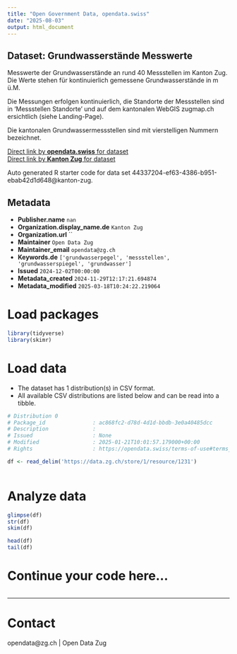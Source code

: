 ```yaml
---
title: "Open Government Data, opendata.swiss"
date: "2025-08-03"
output: html_document
---
```


## Dataset: Grundwasserstände Messwerte

Messwerte der Grundwasserstände an rund 40 Messstellen im Kanton Zug.
Die Werte stehen für kontinuierlich gemessene Grundwasserstände in m ü.M.

Die Messungen erfolgen kontinuierlich, die Standorte der Messstellen sind in 'Messstellen Standorte' und auf dem kantonalen WebGIS zugmap.ch ersichtlich (siehe Landing-Page).

Die kantonalen Grundwassermessstellen sind mit vierstelligen Nummern bezeichnet.

[Direct link by **opendata.swiss** for dataset](https://opendata.swiss/de/dataset/grundwasserstande-messwerte)<br>
[Direct link by **Kanton Zug** for dataset](https://zg.ch/de/natur-umwelt-tiere/wasser-und-gewaesser/gewaesserqualitaet/grundwasser/messdaten-grundwasserstand)

Auto generated R starter code for data set 44337204-ef63-4386-b951-ebab42d1d648@kanton-zug.

## Metadata

- **Publisher.name** `nan`
- **Organization.display_name.de** `Kanton Zug`
- **Organization.url** ``
- **Maintainer** `Open Data Zug`
- **Maintainer_email** `opendata@zg.ch`
- **Keywords.de** `['grundwasserpegel', 'messstellen', 'grundwasserspiegel', 'grundwasser']`
- **Issued** `2024-12-02T00:00:00`
- **Metadata_created** `2024-11-29T12:17:21.694874`
- **Metadata_modified** `2025-03-18T10:24:22.219064`


# Load packages

```r

library(tidyverse)
library(skimr)

```

# Load data

-   The dataset has 1 distribution(s) in CSV format.
-   All available CSV distributions are listed below and can be read into a tibble.

```r

# Distribution 0
# Package_id               : ac868fc2-d78d-4d1d-bbdb-3e0a40485dcc
# Description              : 
# Issued                   : None
# Modified                 : 2025-01-21T10:01:57.179000+00:00
# Rights                   : https://opendata.swiss/terms-of-use#terms_by

df <- read_delim('https://data.zg.ch/store/1/resource/1231')



```

# Analyze data

```r

glimpse(df)
str(df)
skim(df)

head(df)
tail(df)

```

# Continue your code here...

```r

```

------------------------------------------------------------------------

# Contact

opendata@zg.ch | Open Data Zug
